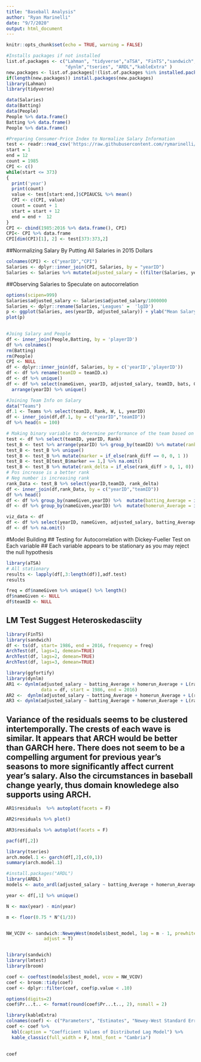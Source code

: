 ---
title: "Baseball Analysis"
author: "Ryan Marinelli"
date: "9/7/2020"
output: html_document
---
  
```{r setup, include=FALSE}
knitr::opts_chunk$set(echo = TRUE, warning = FALSE)
```

```{r}
#Installs packages if not installed
list.of.packages <- c("Lahman", "tidyverse","aTSA", "FinTS","sandwich","ggfortify",
                      "dynlm","tseries", "ARDL","kableExtra" )
new.packages <- list.of.packages[!(list.of.packages %in% installed.packages()[,"Package"])]
if(length(new.packages)) install.packages(new.packages)
library(Lahman)
library(tidyverse)
```

```{r include = FALSE}
data(Salaries)
data(Batting)
data(People)
People %>% data.frame()
Batting %>% data.frame()
People %>% data.frame()
```



```{r include = FALSE}
#Preparing Consumer-Price Index to Normalize Salary Information
test <- readr::read_csv('https://raw.githubusercontent.com/rymarinelli/R/master/Baseball%20Analysis/CPIAUCSL%20(1).csv')
start = 1
end = 12
count = 1985
CPI <- c()
while(start <= 373)
{
  print('year')
  print(count)
  value <- test[start:end,]$CPIAUCSL %>% mean()
  CPI <- c(CPI, value)
  count = count + 1
  start = start + 12
  end = end +  12
}
CPI <- cbind(1985:2016 %>% data.frame(), CPI)
CPI<- CPI %>% data.frame
CPI[dim(CPI)[1], 2] <- test[373:373,2]
```

##Normalizing Salary By Putting All Salaries in 2015 Dollars
```{r}
colnames(CPI) <- c("yearID","CPI")
Salaries <- dplyr::inner_join(CPI, Salaries, by = "yearID")
Salaries <- Salaries %>% mutate(adjusted_salary = ((filter(Salaries, yearID == 2015)[1,][,2] %>% as.numeric())/CPI)*salary) 

```


##Observing Salaries to Speculate on autocorrelation 
```{r}
options(scipen=999)
Salaries$adjusted_salary <- Salaries$adjusted_salary/1000000
Salaries <- dplyr::rename(Salaries,'Leagues' =  'lgID')
p <- ggplot(Salaries, aes(yearID, adjusted_salary)) + ylab("Mean Salary in 2015 Dollars in Millions") + xlab("Years") + ggtitle("Varation In Player Salaries") + geom_line(aes(color = Leagues))
plot(p)
          
```

```{r include = FALSE}
#Joing Salary and People 
df <- inner_join(People,Batting, by = 'playerID')
df %>% colnames()
rm(Batting)
rm(People)
CPI <- NULL
df <- dplyr::inner_join(df, Salaries, by = c('yearID','playerID'))
df <- df %>% rename(teamID = teamID.x)
df <- df %>% unique()
df <- df %>% select(nameGiven, yearID, adjusted_salary, teamID, bats, G, AB, R, H, X2B, X3B, HR,RBI, SB, CS, BB, SO, IBB, HBP, SH, SF, GIDP) %>% 
  arrange(yearID) %>% unique() 
```



```{r include = FALSE}
#Joining Team Info on Salary
data("Teams")
df.1 <- Teams %>% select(teamID, Rank, W, L, yearID)
df <- inner_join(df,df.1, by = c("yearID","teamID"))
df %>% head(n = 100)
```

```{r include = FALSE}
# Making binary variable to determine performance of the team based on rank 
test <- df %>% select(teamID, yearID, Rank) 
test_B <- test %>% arrange(yearID) %>% group_by(teamID) %>% mutate(rank_diff = Rank - lag(Rank))
test_B <- test_B %>% unique()
test_B <- test_B %>% mutate(marker = if_else(rank_diff == 0, 0, 1 ))
test_B <- test_B[test_B$marker == 1,] %>% na.omit() 
test_B <- test_B %>% mutate(rank_delta = if_else(rank_diff > 0, 1, 0))
# Pos increase is a better rank
# Neg number is increasing rank
rank_Data <- test_B %>% select(yearID,teamID, rank_delta)
df <- inner_join(df,rank_Data, by = c("yearID","teamID"))
df %>% head()
df <- df %>% group_by(nameGiven,yearID) %>%  mutate(batting_Average = if_else(AB == 0, 0, H/AB)) 
df <- df %>% group_by(nameGiven,yearID) %>%  mutate(homerun_Average = if_else(AB == 0, 0, HR/AB))
```

```{r include=FALSE}
viz_data <- df
df <- df %>% select(yearID, nameGiven, adjusted_salary, batting_Average, homerun_Average, rank_delta, W, L)
df <- df %>% na.omit()
```


#Model Building
## Testing for Autocorrelation with Dickey-Fueller Test on Each variable 
## Each variable appears to be stationary as you may reject the null hypothesis
```{r include= FALSE}
library(aTSA)
# All stationary 
results <- lapply(df[,3:length(df)],adf.test)
results
```

```{r}
freq = df$nameGiven %>% unique() %>% length()
df$nameGiven <- NULL
df$teamID <- NULL
```

## LM Test Suggest Heteroskedasciity 
```{r}
library(FinTS)
library(sandwich)
df <- ts(df, start= 1986, end = 2016, frequency = freq) 
ArchTest(df, lags=1, demean=TRUE)
ArchTest(df, lags=2, demean=TRUE)
ArchTest(df, lags=3, demean=TRUE)
```

```{r}
library(ggfortify)
library(dynlm)
AR1 <- dynlm(adjusted_salary ~ batting_Average + homerun_Average + L(rank_delta) + W + L, 
             data = df, start = 1986, end = 2016)
AR2 <-  dynlm(adjusted_salary ~ batting_Average + homerun_Average + L(rank_delta, 2) + W + L, data = df, start = 1986, end = 2016)
AR3 <- dynlm(adjusted_salary ~ batting_Average + homerun_Average + L(rank_delta, 3) + W + L, data = df, start = 1986, end = 2016)
```

## Variance of the residuals seems to be clustered intertemporally. The crests of each wave is similar. It appears that ARCH would be better than GARCH here. There does not seem to be a compelling argument for previous year's seasons to more significantly affect current year's salary. Also the circumstances in baseball change yearly, thus domain knowledege also supports using ARCH.   
```{r}
AR1$residuals  %>% autoplot(facets = F)
```

```{r include = FALSE}
AR2$residuals %>% plot()
```

```{r include = FALSE}
AR3$residuals %>% autoplot(facets = F)
```

```{r}
pacf(df[,2])
```

```{r}
library(tseries)
arch.model.1 <- garch(df[,2],c(0,1))
summary(arch.model.1)
```

```{r}
#install.packages("ARDL")
library(ARDL)
models <- auto_ardl(adjusted_salary ~ batting_Average + homerun_Average + rank_delta + W + L , data = df, max_order = 2)

year <- df[,1] %>% unique()

N <- max(year) - min(year)

m <- floor(0.75 * N^(1/3))


NW_VCOV <- sandwich::NeweyWest(models$best_model, lag = m - 1, prewhite = F, 
              adjust = T)


library(sandwich)
library(lmtest)
library(broom)

coef <- coeftest(models$best_model, vcov = NW_VCOV)
coef <- broom::tidy(coef)
coef <- dplyr::filter(coef, coef$p.value < .10)
```




```{r}
options(digits=2)
coef$Pr...t.. <- format(round(coef$Pr...t.., 2), nsmall = 2)

```

```{r}
library(kableExtra)
colnames(coef) <- c("Parameters", "Estimates", "Newey-West Standard Error", "T-Score", "P-Values")
coef <- coef %>%
  kbl(caption = "Coefficient Values of Distributed Lag Model") %>%
  kable_classic(full_width = F, html_font = "Cambria")
  
```

```{r}
coef
```

